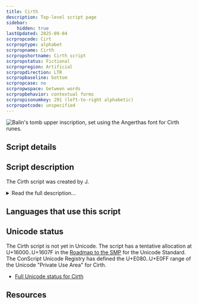 ```yaml
---
title: Cirth
description: Top-level script page
sidebar:
    hidden: true
lastUpdated: 2025-09-04
scrpropcode: Cirt
scrproptype: alphabet
scrpropname: Cirth
scrpropshortname: Cirth script
scrpropstatus: Fictional
scrpropregion: Artificial
scrpropdirection: LTR
scrpropbaseline: bottom
scrpropcase: no
scrpropwspace: between words
scrpropbehavior: contextual forms
scrpropisonumkey: 291 (left-to-right alphabetic)
scrpropotcode: unspecified
---
```



![](../images/cirt-sample.png "Balin's tomb upper inscription, set using the Angerthas font for Cirth runes.")

## Script details

<ScriptDetails />

## Script description

The Cirth script was created by J.

<details>
<summary>Read the full description...</summary>R. R. Tolkien for writing the elvish and dwarvish languages spoken in the mythological world of Middle-earth. The shapes of the Cirth are based on the Futhark runes, and they are used in Middle-earth for writing inscriptions on wood and stone, in the same way that runes have been used in the real world.

Each rune generally represents one sound, and each sound is represented by one rune. Cirth was used for the Khuzdûl, Sindarin, and Quenya languages, but some signs represent different sounds in different languages, and other signs are only used in one or two of the three languages. Some of the Cirth also had two forms, which could be glyph variants in one language, but represent two different sounds in another.

The Cirth script was written from left to right with no punctuation.
</details>

## Languages that use this script

<WsList script='Cirt' wsMax='5' />

## Unicode status

The Cirth script is not yet in Unicode. The script has a tentative allocation at U+16000..U+1607F in the [Roadmap to the SMP](http://www.unicode.org/roadmaps/smp/) for the Unicode Standard. The ConScript Unicode Registry has defined the U+E080..U+E0FF range of the Unicode "Private Use Area" for Cirth.

- [Full Unicode status for Cirth](/scrlang/unicode/cirt-unicode)



## Resources

<ScriptResources detailSummary='seemore' />

